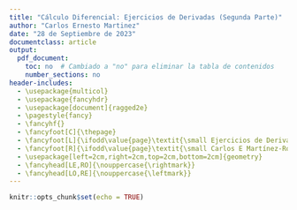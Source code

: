 ```yaml
---
title: "Cálculo Diferencial: Ejercicios de Derivadas (Segunda Parte)"
author: "Carlos Ernesto Martinez"
date: "28 de Septiembre de 2023"
documentclass: article
output:
  pdf_document:
    toc: no  # Cambiado a "no" para eliminar la tabla de contenidos
    number_sections: no
header-includes:
  - \usepackage{multicol}
  - \usepackage{fancyhdr}
  - \usepackage[document]{ragged2e}
  - \pagestyle{fancy}
  - \fancyhf{}
  - \fancyfoot[C]{\thepage}
  - \fancyfoot[L]{\ifodd\value{page}\textit{\small Ejercicios de Derivadas (Tercera Parte)}\else\textit{\small Carlos E Martínez-Rodríguez}\fi}
  - \fancyfoot[R]{\ifodd\value{page}\textit{\small Carlos E Martínez-Rodríguez}\else\textit{\small Ejercicios de Derivadas (Tercera Parte)}\fi}
  - \usepackage[left=2cm,right=2cm,top=2cm,bottom=2cm]{geometry}
  - \fancyhead[LE,RO]{\nouppercase{\rightmark}}
  - \fancyhead[LO,RE]{\nouppercase{\leftmark}}
---
```


```r
knitr::opts_chunk$set(echo = TRUE)

```

\begin{enumerate}

\item Calcula las siguientes derivadas de los órdenes indicados:

\begin{multicols}{2}
\begin{enumerate}

\item $D^4[\sin(x) \cos(x) + x^3]$

\item $D^3[\csc(x) \cot(x) + x^4]$

\item $D^3[\sec(x) \tan(x) + x^5]$

\item $D^4[\sin(x) \csc(x) + x^2 \cos(x)]$

\item $D^5[\tan(x) \sec(x) + x^3 \sin(x)]$



\end{enumerate}
\end{multicols}

\item Calcula las siguientes derivadas :

\begin{multicols}{2}
\begin{enumerate}


\item $D_x[x^3\sin x + 3x^2\cos x]$

\item $D_x[x\sin x + x\cos x]$

\item $D_x[3x^2\sin x + x^3\cos x]$

\item $D_x[2x^3\sin x + 4x^2\cos x]$

\item $D_x[x^4\sin x + 4x^3\cos x]$
\item $D_x[2x\sin x + x^2\cos x]$

\item $D_x[x^4\sin x + 5x^3\cos x]$

\item $D_x[4x^2\sin x + 2x\cos x]$

\item $D_x[6x^3\sin x + 3x\cos x]$

\item $D_x[x^5\sin x + x^2\cos x]$


\end{enumerate}
\end{multicols}


\item Calcula las siguientes derivadas :

\begin{multicols}{2}
\begin{enumerate}


\item $D_x[(x^3\sin x + 3x^2\cos x)(2x\sin x + x^2\cos x)]$

\item $D_x[(x\sin x + x\cos x)(x^4\sin x + 5x^3\cos x)]$

\item $D_x[(3x^2\sin x + x^3\cos x)(4x^2\sin x + 2x\cos x)]$

\item $D_x[(2x^3\sin x + 4x^2\cos x)(6x^3\sin x + 3x\cos x)]$

\item $D_x[(x^4\sin x + 4x^3\cos x)(x^5\sin x + x^2\cos x)]$

\end{enumerate}
\end{multicols}



\item Calcula las siguiente derivadas:
\begin{multicols}{2}
\begin{enumerate}


\item  $D_x[\frac{\tan(x) \sin(x)}{\cos(x) + 2}]$.

\item $D_x[\frac{\csc(x) \sin(x)}{3\cos(x) - 1}]$.

\item $D_x[\frac{\tan(x) \cos(x)}{\sec(x) + 5}]$.

\item $D_x[\frac{\cot(x) \sin(x)}{4\cos(x) - 3}]$.

\item $D_x[\frac{\sin(x) \sec(x)}{2\cos(x) - 1}]$

\end{enumerate}
\end{multicols}


\item Calcula las siguientes derivadas
\begin{multicols}{2}
\begin{enumerate}

\item  $D_x[\frac{\tan(x) + \sin(x)}{\cot(x) - \cos(x)}]$.

\item  $D_x[\frac{\csc(x) + \cos(x)}{\sec(x) - \tan(x)}]$.

\item  $D_x[\frac{\sin(x) + \cot(x)}{\csc(x) - \cos(x)}]$.

\item $D_x[\frac{\cos(x) + \sec(x)}{\tan(x) - \csc(x)}]$.

\item  $D_x[\frac{\sec(x) + \sin(x)}{\cot(x) - \csc(x)}]$.

\end{enumerate}
\end{multicols}

\end{enumerate}



